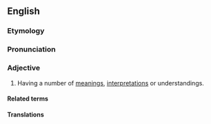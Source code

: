 ==English==

===Etymology===
{{suffix|en|polyseme|ic}}

===Pronunciation===
{{IPA|en|/pɒ.lɪ.ˈsiː.mɪk/}}

===Adjective===
{{en-adj}}

# {{lb|en|linguistics}} Having a number of [[meaning]]s, [[interpretation]]s or understandings.
#: {{syn|en|polysemantic|polysemous}}
#: {{ant|en|monosemous|univocal}}

====Related terms====
{{col4|en
|oligosemic
|polyseme
|polysemy
}}

====Translations====
{{trans-see|having a number of meanings, interpretations or understandings|polysemous}}